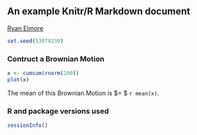 ## An example Knitr/R Markdown document

[Ryan Elmore](http://rtelmore.github.io/)

```r
set.seed(53079239)
```

### Contruct a Brownian Motion 

```r
x <- cumsum(rnorm(100))
plot(x)
```

The mean of this Brownian Motion is $\mu = $ `r mean(x)`.

### R and package versions used

```r
sessionInfo()
```

